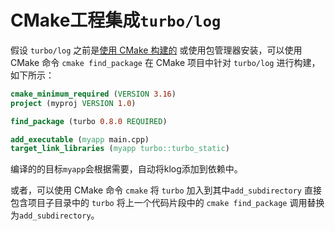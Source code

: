 # CMake工程集成`turbo/log`


假设 `turbo/log` 之前是[使用 CMake 构建的](build.mdx#cmake) 或使用包管理器安装，可以使用 CMake 命令 `cmake
find_package` 在 CMake 项目中针对 `turbo/log` 进行构建，如下所示：

``` cmake title="CMakeLists.txt"
cmake_minimum_required (VERSION 3.16)
project (myproj VERSION 1.0)

find_package (turbo 0.8.0 REQUIRED)

add_executable (myapp main.cpp)
target_link_libraries (myapp turbo::turbo_static)
```

编译的的目标`myapp`会根据需要，自动将klog添加到依赖中。

或者，可以使用 CMake 命令 `cmake` 将 `turbo` 加入到其中`add_subdirectory` 直接包含项目子目录中的 `turbo`
将上一个代码片段中的 `cmake find_package` 调用替换为`add_subdirectory`。
